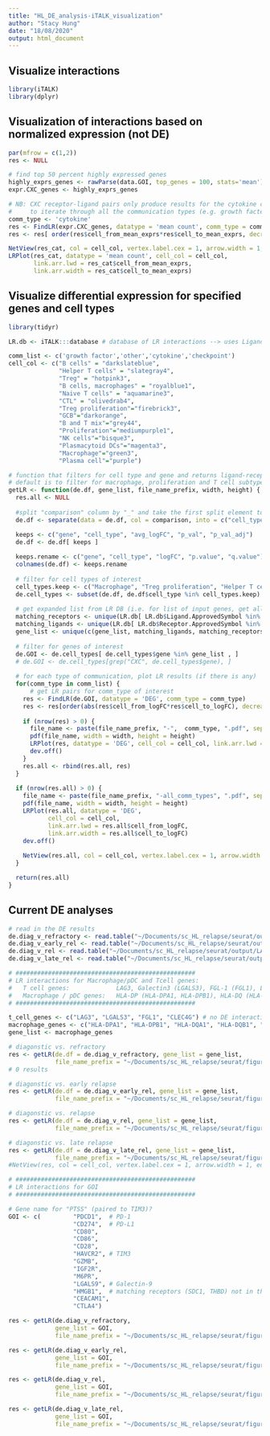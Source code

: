 ```yaml
---
title: "HL_DE_analysis-iTALK_visualization"
author: "Stacy Hung"
date: "18/08/2020"
output: html_document
---
```


## Visualize interactions 

```r
library(iTALK)
library(dplyr)
```

## Visualization of interactions based on normalized expression (not DE)

```r
par(mfrow = c(1,2))
res <- NULL

# find top 50 percent highly expressed genes
highly_exprs_genes <- rawParse(data.GOI, top_genes = 100, stats='mean')
expr.CXC_genes <- highly_exprs_genes

# NB: CXC receptor-ligand pairs only produce results for the cytokine communication type, so we don't
#     to iterate through all the communication types (e.g. growth facter, etc.)
comm_type <- 'cytokine'
res <- FindLR(expr.CXC_genes, datatype = 'mean count', comm_type = comm_type)
res <- res[ order(res$cell_from_mean_exprs*res$cell_to_mean_exprs, decreasing = T), ]

NetView(res_cat, col = cell_col, vertex.label.cex = 1, arrow.width = 1, edge.max.width = 5)
LRPlot(res_cat, datatype = 'mean count', cell_col = cell_col, 
       link.arr.lwd = res_cat$cell_from_mean_exprs,
       link.arr.width = res_cat$cell_to_mean_exprs)
```

## Visualize differential expression for specified genes and cell types

```r
library(tidyr)

LR.db <- iTALK:::database # database of LR interactions --> uses Ligand.ApprovedSymbol and Receptor.ApprovedSymbol

comm_list <- c('growth factor','other','cytokine','checkpoint')
cell_col <- c("B cells" = "darkslateblue",
              "Helper T cells" = "slategray4",
              "Treg" = "hotpink3", 
              "B cells, macrophages" = "royalblue1", 
              "Naive T cells" = "aquamarine3",
              "CTL" = "olivedrab4",
              "Treg proliferation"="firebrick3",
              "GCB"="darkorange",
              "B and T mix"="grey44",
              "Proliferation"="mediumpurple1",
              "NK cells"="bisque3",
              "Plasmacytoid DCs"="magenta3",
              "Macrophage"="green3",
              "Plasma cell"="purple")

# function that filters for cell type and gene and returns ligand-receptor interactions in given DE dataset
# default is to filter for macrophage, proliferation and T cell subtypes and filter for CXC genes
getLR <- function(de.df, gene_list, file_name_prefix, width, height) {
  res.all <- NULL
  
  #split "comparison" column by "_" and take the first split element to be cell_type
  de.df <- separate(data = de.df, col = comparison, into = c("cell_type", "group1"), sep = "\\_")

  keeps <- c("gene", "cell_type", "avg_logFC", "p_val", "p_val_adj")
  de.df <- de.df[ keeps ]
  
  keeps.rename <- c("gene", "cell_type", "logFC", "p.value", "q.value")
  colnames(de.df) <- keeps.rename
  
  # filter for cell types of interest
  cell_types.keep <- c("Macrophage", "Treg proliferation", "Helper T cells", "Treg", "CTL", "GCB", "Plasma cell", "Plasmacytoid DCs")
  de.cell_types <- subset(de.df, de.df$cell_type %in% cell_types.keep)
  
  # get expanded list from LR DB (i.e. for list of input genes, get all matching receptors / ligands)
  matching_receptors <- unique(LR.db[ LR.db$Ligand.ApprovedSymbol %in% gene_list , ]$Receptor.ApprovedSymbol)
  matching_ligands <- unique(LR.db[ LR.db$Receptor.ApprovedSymbol %in% gene_list , ]$Ligand.ApprovedSymbol)
  gene_list <- unique(c(gene_list, matching_ligands, matching_receptors))
  
  # filter for genes of interest
  de.GOI <- de.cell_types[ de.cell_types$gene %in% gene_list , ]
  # de.GOI <- de.cell_types[grep("CXC", de.cell_types$gene), ]
  
  # for each type of communication, plot LR results (if there is any)
  for(comm_type in comm_list) {
      # get LR pairs for comm_type of interest
    res <- FindLR(de.GOI, datatype = 'DEG', comm_type = comm_type)
    res <- res[order(abs(res$cell_from_logFC*res$cell_to_logFC), decreasing = TRUE), ]
  
    if (nrow(res) > 0) {
      file_name <- paste(file_name_prefix, "-",  comm_type, ".pdf", sep = "")
      pdf(file_name, width = width, height = height)
      LRPlot(res, datatype = 'DEG', cell_col = cell_col, link.arr.lwd = res$cell_from_logFC, link.arr.width = res$cell_to_logFC)
      dev.off()
    }
    res.all <- rbind(res.all, res)
  }
  
  if (nrow(res.all) > 0) {
    file_name <- paste(file_name_prefix, "-all_comm_types", ".pdf", sep = "")
    pdf(file_name, width = width, height = height)
    LRPlot(res.all, datatype = 'DEG', 
           cell_col = cell_col, 
           link.arr.lwd = res.all$cell_from_logFC, 
           link.arr.width = res.all$cell_to_logFC)
    dev.off()
    
    NetView(res.all, col = cell_col, vertex.label.cex = 1, arrow.width = 1, edge.max.width = 5)
  }

  return(res.all)
}

```

## Current DE analyses

```r
# read in the DE results
de.diag_v_refractory <- read.table("~/Documents/sc_HL_relapse/seurat/output/LATEST/DE_analysis/min_3_cells_per_group/de.diag_vs_refractory.cell_types.txt", sep = "\t", header = TRUE)
de.diag_v_early_rel <- read.table("~/Documents/sc_HL_relapse/seurat/output/LATEST/DE_analysis/min_3_cells_per_group/de.diag_vs_early_relapse.cell_types.txt", sep = "\t", header = TRUE)
de.diag_v_rel <- read.table("~/Documents/sc_HL_relapse/seurat/output/LATEST/DE_analysis/min_3_cells_per_group/de.diag_vs_rel.cell_types.txt", sep = "\t", header = TRUE)
de.diag_v_late_rel <- read.table("~/Documents/sc_HL_relapse/seurat/output/LATEST/DE_analysis/min_3_cells_per_group/de.diag_vs_late_relapse.cell_types.txt", sep = "\t", header = TRUE)

# ##################################################
# LR interactions for Macrophage/pDC and Tcell genes: 
#   T cell genes:             LAG3, Galectin3 (LGALS3), FGL-1 (FGL1), LSECtin (CLEC4G)
#   Macrophage / pDC genes:   HLA-DP (HLA-DPA1, HLA-DPB1), HLA-DQ (HLA-DQA1, HLA-DQB1, HLA-DQB1-AS1, HLA-DQA2, HLA-DQB2), HLA-DR (HLA-DRA, HLA-DRB5, HLA-DRB1)
# ##################################################

t_cell_genes <- c("LAG3", "LGALS3", "FGL1", "CLEC4G") # no DE interactions
macrophage_genes <- c("HLA-DPA1", "HLA-DPB1", "HLA-DQA1", "HLA-DQB1", "HLA-DQB1-AS1", "HLA-DQA2", "HLA-DQB2", "HLA-DRA", "HLA-DRB5", "HLA-DRB1")
gene_list <- macrophage_genes

# diagonstic vs. refractory
res <- getLR(de.df = de.diag_v_refractory, gene_list = gene_list,
             file_name_prefix = "~/Documents/sc_HL_relapse/seurat/figures/LATEST/iTALK/LRPlot-diag_vs_rel-m_pDC_genes", 5, 5)
# 0 results

# diagonstic vs. early relapse
res <- getLR(de.df = de.diag_v_early_rel, gene_list = gene_list,
             file_name_prefix = "~/Documents/sc_HL_relapse/seurat/figures/LATEST/iTALK/LRPlot-diag_vs_early_rel-m_pDC_genes", 5, 5)

# diagonstic vs. relapse
res <- getLR(de.df = de.diag_v_rel, gene_list = gene_list,
             file_name_prefix = "~/Documents/sc_HL_relapse/seurat/figures/LATEST/iTALK/LRPlot-diag_vs_rel-m_pDC_genes", 5, 5)

# diagonstic vs. late relapse
res <- getLR(de.df = de.diag_v_late_rel, gene_list = gene_list,
             file_name_prefix = "~/Documents/sc_HL_relapse/seurat/figures/LATEST/iTALK/LRPlot-diag_vs_late_rel-m_pDC_genes", 5, 5)
#NetView(res, col = cell_col, vertex.label.cex = 1, arrow.width = 1, edge.max.width = 5)

# ##################################################
# LR interactions for GOI
# ##################################################

# Gene name for "PTSS" (paired to TIM3)?
GOI <- c(         "PDCD1",  # PD-1 
                  "CD274",  # PD-L1
                  "CD80", 
                  "CD86",
                  "CD28",
                  "HAVCR2", # TIM3
                  "GZMB",
                  "IGF2R",
                  "M6PR", 
                  "LGALS9", # Galectin-9
                  "HMGB1",  # matching receptors (SDC1, THBD) not in this list
                  "CEACAM1",
                  "CTLA4")

res <- getLR(de.diag_v_refractory, 
             gene_list = GOI, 
             file_name_prefix = "~/Documents/sc_HL_relapse/seurat/figures/LATEST/iTALK/LRPlot-diag_vs_refractory-GOI", 5, 5)

res <- getLR(de.diag_v_early_rel, 
             gene_list = GOI, 
             file_name_prefix = "~/Documents/sc_HL_relapse/seurat/figures/LATEST/iTALK/LRPlot-diag_vs_early_rel-GOI", 5, 5)

res <- getLR(de.diag_v_rel, 
             gene_list = GOI, 
             file_name_prefix = "~/Documents/sc_HL_relapse/seurat/figures/LATEST/iTALK/LRPlot-diag_vs_rel-GOI", 5, 5)

res <- getLR(de.diag_v_late_rel, 
             gene_list = GOI, 
             file_name_prefix = "~/Documents/sc_HL_relapse/seurat/figures/LATEST/iTALK/LRPlot-diag_vs_late_rel-GOI", 5, 5)

```
